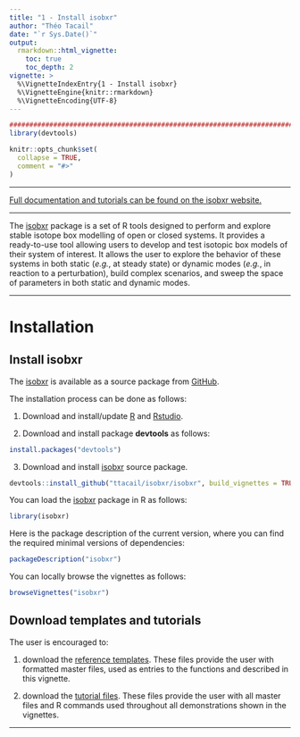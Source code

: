 ```yaml
---
title: "1 - Install isobxr"
author: "Théo Tacail"
date: "`r Sys.Date()`" 
output: 
  rmarkdown::html_vignette:
    toc: true
    toc_depth: 2
vignette: >
  %\VignetteIndexEntry{1 - Install isobxr}
  %\VignetteEngine{knitr::rmarkdown}
  %\VignetteEncoding{UTF-8}
---
```



```r
#####################################################################################
library(devtools)

knitr::opts_chunk$set(
  collapse = TRUE,
  comment = "#>"
)
```

----

[Full documentation and tutorials can be found on the isobxr website.](https://ttacail.github.io/isobxr_web/)

----

The [isobxr](https://ttacail.github.io/isobxr/) package is a set of R tools 
designed to perform and explore stable isotope box modelling 
of open or closed systems.
It provides a ready-to-use tool allowing users to 
develop and test isotopic box models of their system of interest. 
It allows the user to explore the behavior of these systems
in both static (*e.g.*, at steady state) or dynamic modes 
(*e.g.*, in reaction to a perturbation), 
build complex scenarios, and sweep the space of parameters in both static 
and dynamic modes.

----

# Installation

## Install isobxr

The [isobxr](https://ttacail.github.io/isobxr/) is available as a source package 
from [GitHub](https://github.com/).

The installation process can be done as follows:

1. Download and install/update [R](https://cran.r-project.org/) and 
[Rstudio](https://rstudio.com/products/rstudio/download/).

2. Download and install package **devtools** as follows:

```r
install.packages("devtools")
```

3. Download and install [isobxr](https://ttacail.github.io/isobxr/) source package.

```r
devtools::install_github("ttacail/isobxr/isobxr", build_vignettes = TRUE) # FALSE if no pandoc/Rstudio 
```

You can load the [isobxr](https://ttacail.github.io/isobxr/) package in R
as follows:
```r
library(isobxr)
```

Here is the package description of the current version, 
where you can find the required minimal versions of dependencies:
```r
packageDescription("isobxr")
```

You can locally browse the vignettes as follows:
```r
browseVignettes("isobxr")
```

## Download templates and tutorials

The user is encouraged to: 

1. download the 
[reference templates](https://ttacail.github.io/source/demos/0_excel_templates.zip).
These files provide the user with formatted master files, 
used as entries to the functions and described in this vignette.

2. download the [tutorial files](https://ttacail.github.io/source/demos/1_ABC_tutorial.zip). 
These files provide the user with all master files and R commands 
used throughout all demonstrations shown in the vignettes.


----

